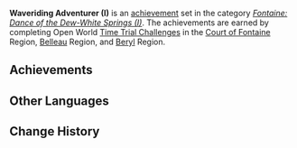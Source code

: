 {{Achievement Set Infobox
|primogems    = {{Achievement/Primogems|Waveriding Adventurer (I)}}
|total        = {{Achievement/Total|Waveriding Adventurer (I)}}
|category     = Fontaine: Dance of the Dew-White Springs (I)
}}
'''Waveriding Adventurer (I)''' is an [[achievement]] set in the category ''[[Fontaine: Dance of the Dew-White Springs (I)]]''. The achievements are earned by completing Open World [[Time Trial Challenge]]s in the [[Court of Fontaine]] Region, [[Belleau]] Region, and [[Beryl]] Region.

==Achievements==
{{Achievements by Category Table|Waveriding Adventurer (I)}}
<!--
==Notes==

==Trivia==
-->
==Other Languages==
{{Other Languages
|en      = Waveriding Adventurer (I)
|zhs     = 沧浪的冒险家・其一
|zhs_rm  = Cāngláng de Màoxiǎnjiā - Qí Yī
|zht     = 滄浪的冒險家・其一
|zht_rm  = Cāngláng de Màoxiǎnjiā - Qí Yī
|zh_tl   = 
|ja      = 蒼波の冒険者・1
|ja_rm   = Souha no Boukensha - Ichi
|ja_tl   = 
|ko      = 푸른 바다의 모험가・첫 번째
|ko_rm   = 
|ko_tl   = 
|es      = {{MC|m=Aventurero|f=Aventurera}} de aguas cerúleas (I)
|es_tl   = Blue Waters {{MC|Adventurer|mf=1}} (I)
|fr      = Péripéties sur les terres aquatiques (1)
|fr_tl   = Peripetia in the Aquatic Lands (1)
|ru      = Искатель морских приключений I
|ru_tl   = Sea Adventurer I
|th      = นักผจญภัยแห่งเกลียวคลื่น I
|th_rm   = 
|th_tl   = 
|vi      = Nhà Mạo Hiểm Sóng Biển I
|vi_tl   = 
|de      = Wellenreitender Abenteurer I
|de_tl   = Wave-Riding Adventurer I
|id      = Petualang Ombak Biru (I)
|id_tl   = Adventurer of the Blue Waves (I)
|pt      = {{MC|m=Aventureiro|f=Aventureira}} das Ondas I
|pt_tl   = 
|tr      = Dalgaların Hakimi Maceracı (I)
|tr_tl   = Waves-Ruling Adventurer (I)
|it      = Avventuriere cavalcaonde (I)
|it_tl   = 
}}

==Change History==
{{Change History|4.0}}
<!--
==References==
{{Reflist}}
-->